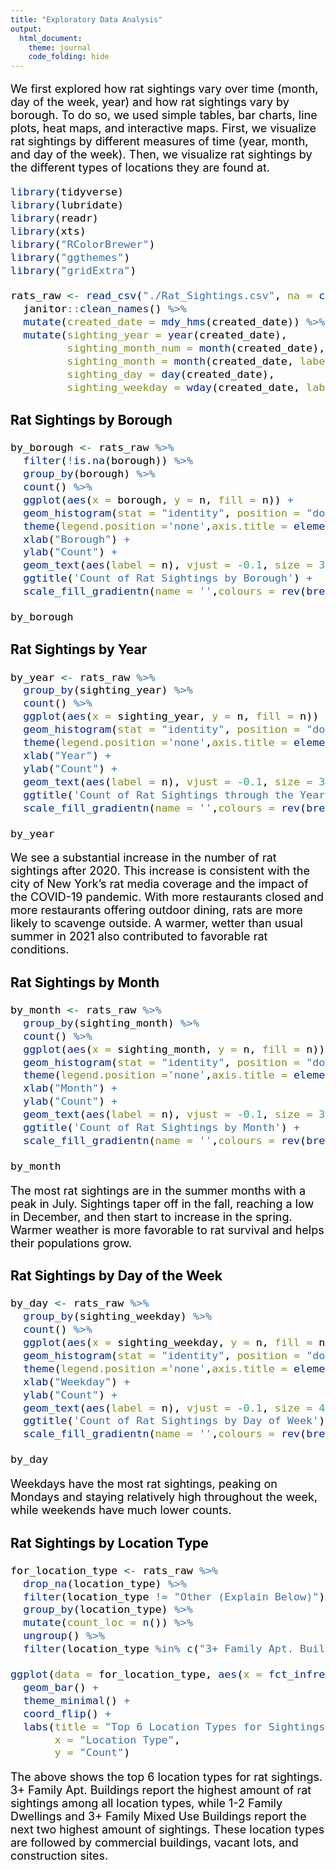 ```yaml
---
title: "Exploratory Data Analysis"
output: 
  html_document:
    theme: journal
    code_folding: hide
---
```


<font size="4" color="black">

We first explored how rat sightings vary over time (month, day of the week, year) and how rat sightings vary by borough. To do so, we used simple tables, bar charts, line plots, heat maps, and interactive maps. First, we visualize rat sightings by different measures of time (year, month, and day of the week). Then, we visualize rat sightings by the different types of locations they are found at.

```r
library(tidyverse)
library(lubridate)
library(readr) 
library(xts)
library("RColorBrewer")
library("ggthemes")
library("gridExtra")

rats_raw <- read_csv("./Rat_Sightings.csv", na = c("", "NA", "N/A", "Unspecified")) %>%
  janitor::clean_names() %>% 
  mutate(created_date = mdy_hms(created_date)) %>%
  mutate(sighting_year = year(created_date),
         sighting_month_num = month(created_date),
         sighting_month = month(created_date, label = TRUE, abbr = FALSE),
         sighting_day = day(created_date),
         sighting_weekday = wday(created_date, label = TRUE, abbr = FALSE)) 
```

### Rat Sightings by Borough

```r
by_borough <- rats_raw %>% 
  filter(!is.na(borough)) %>%
  group_by(borough) %>% 
  count() %>% 
  ggplot(aes(x = borough, y = n, fill = n)) + 
  geom_histogram(stat = "identity", position = "dodge") +
  theme(legend.position ='none',axis.title = element_text(),axis.text.x = element_text(size = 12)) +
  xlab("Borough") + 
  ylab("Count") +
  geom_text(aes(label = n), vjust = -0.1, size = 3.75) +
  ggtitle('Count of Rat Sightings by Borough') + 
  scale_fill_gradientn(name = '',colours = rev(brewer.pal(10,'Spectral'))) 

by_borough
```

### Rat Sightings by Year

```r
by_year <- rats_raw %>% 
  group_by(sighting_year) %>% 
  count() %>% 
  ggplot(aes(x = sighting_year, y = n, fill = n)) + 
  geom_histogram(stat = "identity", position = "dodge") +
  theme(legend.position ='none',axis.title = element_text(),axis.text.x = element_text(size = 12)) +
  xlab("Year") + 
  ylab("Count") +
  geom_text(aes(label = n), vjust = -0.1, size = 3.75) +
  ggtitle('Count of Rat Sightings through the Years') + 
  scale_fill_gradientn(name = '',colours = rev(brewer.pal(10,'Spectral'))) 

by_year
```

We see a substantial increase in the number of rat sightings after 2020. This increase is consistent with the city of New York's rat media coverage and the impact of the COVID-19 pandemic. With more restaurants closed and more restaurants offering outdoor dining, rats are more likely to scavenge outside. A warmer, wetter than usual summer in 2021 also contributed to favorable rat conditions. 

### Rat Sightings by Month

```r
by_month <- rats_raw %>% 
  group_by(sighting_month) %>% 
  count() %>% 
  ggplot(aes(x = sighting_month, y = n, fill = n)) + 
  geom_histogram(stat = "identity", position = "dodge") +
  theme(legend.position ='none',axis.title = element_text(),axis.text.x = element_text(size = 9)) +
  xlab("Month") + 
  ylab("Count") +
  geom_text(aes(label = n), vjust = -0.1, size = 3.75) +
  ggtitle('Count of Rat Sightings by Month') + 
  scale_fill_gradientn(name = '',colours = rev(brewer.pal(10,'Spectral'))) 

by_month
```

The most rat sightings are in the summer months with a peak in July. Sightings taper off in the fall, reaching a low in December, and then start to increase in the spring. Warmer weather is more favorable to rat survival and helps their populations grow.

### Rat Sightings by Day of the Week

```r
by_day <- rats_raw %>% 
  group_by(sighting_weekday) %>% 
  count() %>% 
  ggplot(aes(x = sighting_weekday, y = n, fill = n)) + 
  geom_histogram(stat = "identity", position = "dodge") +
  theme(legend.position ='none',axis.title = element_text(),axis.text.x = element_text(size = 12)) +
  xlab("Weekday") + 
  ylab("Count") +
  geom_text(aes(label = n), vjust = -0.1, size = 4) +
  ggtitle('Count of Rat Sightings by Day of Week') + 
  scale_fill_gradientn(name = '',colours = rev(brewer.pal(10,'Spectral'))) 

by_day
```

Weekdays have the most rat sightings, peaking on Mondays and staying relatively high throughout the week, while weekends have much lower counts. 


### Rat Sightings by Location Type

```r
for_location_type <- rats_raw %>% 
  drop_na(location_type) %>%
  filter(location_type != "Other (Explain Below)") %>%
  group_by(location_type) %>%
  mutate(count_loc = n()) %>%
  ungroup() %>%
  filter(location_type %in% c("3+ Family Apt. Building", "1-2 Family Dwelling", "3+ Family Mixed Use Building", "Commercial Building", "Vacant Lot", "Construction Site"))

ggplot(data = for_location_type, aes(x = fct_infreq(location_type))) + 
  geom_bar() +
  theme_minimal() + 
  coord_flip() +
  labs(title = "Top 6 Location Types for Sightings",
       x = "Location Type",
       y = "Count")
```

The above shows the top 6 location types for rat sightings. 3+ Family Apt. Buildings report the highest amount of rat sightings among all location types, while 1-2 Family Dwellings and 3+ Family Mixed Use Buildings report the next two highest amount of sightings. These location types are followed by commercial buildings, vacant lots, and construction sites.

<font>
